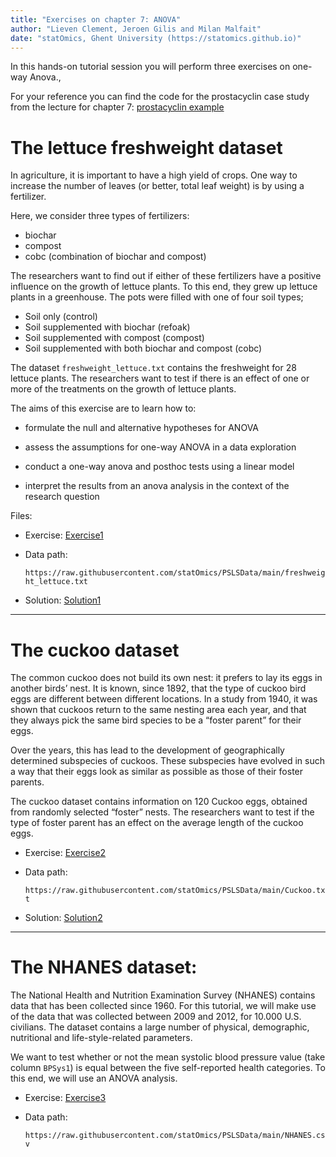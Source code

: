 ```yaml
---
title: "Exercises on chapter 7: ANOVA"
author: "Lieven Clement, Jeroen Gilis and Milan Malfait"
date: "statOmics, Ghent University (https://statomics.github.io)"
---
```


In this hands-on tutorial session you will perform three exercises on one-way Anova.,

For your reference you can find the code for the prostacyclin case study from the lecture for chapter 7: [prostacyclin example](./07_prostacyclin_example.html)


# The lettuce freshweight dataset

In agriculture, it is important to have a high yield of crops. One way to
increase the number of leaves (or better, total leaf weight) is by using a
fertilizer.

Here, we consider three types of fertilizers:

  - biochar
  - compost
  - cobc (combination of biochar and compost)

The researchers want to find out if either of these fertilizers have a positive
influence on the growth of lettuce plants. To this end, they grew up lettuce
plants in a greenhouse. The pots were filled with one of four soil types;

  - Soil only (control)
  - Soil supplemented with biochar (refoak)
  - Soil supplemented with compost (compost)
  - Soil supplemented with both biochar and compost (cobc)

The dataset `freshweight_lettuce.txt` contains the freshweight for 28 lettuce
plants. The researchers want to test if there is an effect of one or more of
the treatments on the growth of lettuce plants.

The aims of this exercise are to learn how to:

- formulate the null and alternative hypotheses for ANOVA

- assess the assumptions for one-way ANOVA in a data exploration

- conduct a one-way anova and posthoc tests using a linear model

- interpret the results from an anova analysis in the context of the research question

Files:

- Exercise: [Exercise1](./07_1_lettuce.html)
- Data path:

  `https://raw.githubusercontent.com/statOmics/PSLSData/main/freshweight_lettuce.txt`

<!---->
- Solution: [Solution1](./07_1_lettuce_sol.html)
<!---->

---

# The cuckoo dataset

The common cuckoo does not build its own nest: it prefers to lay its eggs in
another birds' nest. It is known, since 1892, that the type of cuckoo bird eggs
are different between different locations. In a study from 1940, it was shown
that cuckoos return to the same nesting area each year, and that they always
pick the same bird species to be a "foster parent" for their eggs.

Over the years, this has lead to the development of geographically determined
subspecies of cuckoos. These subspecies have evolved in such a way that their
eggs look as similar as possible as those of their foster parents.

The cuckoo dataset contains information on 120 Cuckoo eggs, obtained from
randomly selected "foster" nests. The researchers want to test if the type of
foster parent has an effect on the average length of the cuckoo eggs.

- Exercise: [Exercise2](./07_2_cuckoo.html)
- Data path:

  `https://raw.githubusercontent.com/statOmics/PSLSData/main/Cuckoo.txt`

<!---->
- Solution: [Solution2](./07_2_cuckoo_sol.html)
<!---->

---

# The NHANES dataset:

The National Health and Nutrition Examination Survey (NHANES) contains data
that has been collected since 1960. For this tutorial, we will make use of the
data that was collected  between 2009 and  2012, for 10.000 U.S. civilians.
The dataset contains a large number of physical, demographic, nutritional and
life-style-related parameters.

We want to test whether or not the mean systolic blood pressure value
(take column `BPSys1`) is equal between the five self-reported health
categories. To this end, we will use an ANOVA analysis.

- Exercise: [Exercise3](./07_3_NHANES.html)
- Data path:

  `https://raw.githubusercontent.com/statOmics/PSLSData/main/NHANES.csv`

<!--
- Solution: [Solution3](./07_3_NHANES_sol.html)
<!---->

